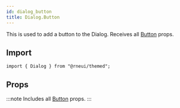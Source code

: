 ```yaml
---
id: dialog_button
title: Dialog.Button
---
```



This is used to add a button to the Dialog.
Receives all [Button](button#props) props.

## Import

```tsx
import { Dialog } from "@rneui/themed";
```

## Props

:::note
Includes all [Button](button#props) props.
:::
